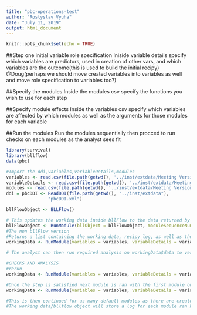 ```yaml
---
title: "pbc-operations-test"
author: "Rostyslav Vyuha"
date: "July 11, 2019"
output: html_document
---
```


```r
knitr::opts_chunk$set(echo = TRUE)
```

##Step one initial variable role specification
Iniside variable details specify which variables are predictors, used in creation of other vars, and which variables are the outcome(this is used to build the initial recipy) @Doug(perhaps we should move created variables into variables as well and move role specification to variables too?)

##Specify the modules
Inside the modules csv specify the functions you wish to use for each step

##Specify module effects
Inside the variables csv specify which variables are affected by which modules as well as the arguments for those modules for each variable

##Run the modules
Run the modules sequentially then procced to run checks on each modules as the analyst sees fit

```r
library(survival)
library(bllflow)
data(pbc)

#Import the ddi,variables,variableDetails,modules
variables <- read.csv(file.path(getwd(), '../inst/extdata/Meeting Version - Variables.csv'))
variableDetails <- read.csv(file.path(getwd(), '../inst/extdata/Meeting Version - variableDetails.csv'))
modules <- read.csv(file.path(getwd(), '../inst/extdata/Meeting Version - Modules.csv'))
ddi = pbcDDI <- ReadDDI(file.path(getwd(), "../inst/extdata"), 
                "pbcDDI.xml")

bllFlowObject <- BLLFlow()

# This updates the working data inside bllFlow to the data returned by RunModule as well as its current module sequence number
bllFlowObject <- RunModule(bllObject = bllFlowObject, moduleSequenceNumber = 1)
#The non bllFlow version
#Returns a list containing the working data, recipy log, as well as the module number as its elements
workingData <- RunModule(variables = variables, variableDetails = variableDetails, modules = modules, data = pbc, moduleSequenceNumber = 1)

# The analyst can then run required analysis on workingData$data to verify the module performed the steps they wished if not they can update module csv module 1 to run what they prefer to do in this step and rerun until they are satisfyid with its output

#CHECKS AND ANALYSIS
#rerun
workingData <- RunModule(variables = variables, variableDetails = variableDetails, modules = modules, data = pbc, moduleSequenceNumber = 1)

#Once the step is satisfied next module is ran with the first module output
workingData <- RunModule(variables = variables, variableDetails = variableDetails, modules = modules, data = workingData, moduleSequenceNumber = 2)

#This is then continued for as many default modules as there are created or however many the analyst wishes to run
#The working data/bllflow object will store a log for each module ran however will overwrite if the same module number is ran twice
```


